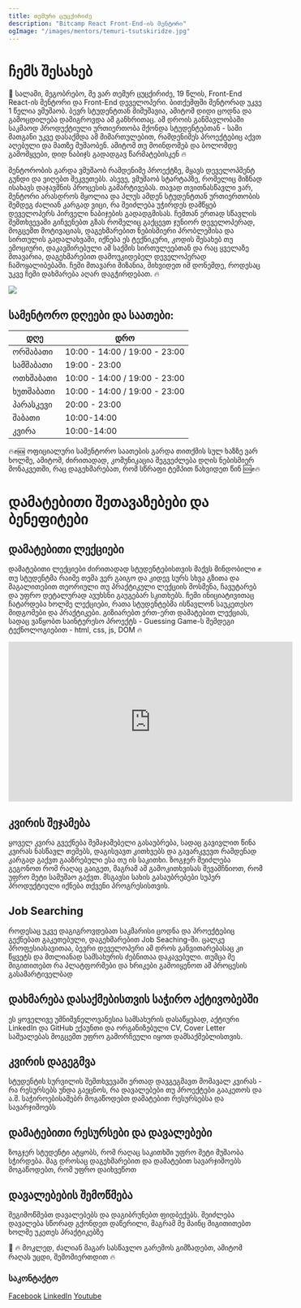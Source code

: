 ```yaml
---
title: თემური ცუცქირიძე
description: "Bitcamp React Front-End-ის მენტორი"
ogImage: "/images/mentors/temuri-tsutskiridze.jpg"
---
```


# ჩემს შესახებ

👋 სალამი, მეგობრებო, მე ვარ თემურ ცუცქირიძე, 19 წლის, Front-End React-ის მენტორი და Front-End დეველოპერი. ბითქემფში მენტორად უკვე 1 წელია ვმუშაობ. ბევრ სტუდენტთან მიმუშავია, ამიტომ დიდი ცოდნა და გამოცდილება დამიგროვდა ამ განხრითაც. ამ დროის განმავლობაში საკმაოდ პროდუქტიული ურთიერთობა მქონდა სტუდენტებთან - სამი მათგანი უკვე დასაქმდა ამ მიმართულებით, რამდენიმეს პროექტებიც აქვთ აღებული და მათზე მუშაობენ. ამიტომ თუ მოინდომებ და ბოლომდე გამომყვები, დიდ ნაბიჯს გადადგავ წარმატებისკენ 🔥

მენტორობის გარდა ვმუშაობ რამდენიმე პროექტზე, მყავს დეველოპმენტ გუნდი და ვიღებთ შეკვეთებს. ასევე, ვმუშაობ სტარტაპზე, რომელიც მიზნად ისახავს დაჯავშნის პროცესის გამარტივებას. თავად თვითნასწავლი ვარ, მენტორი არასდროს მყოლია და პლუს ამდენ სტუდენტთან ურთიერთობის შემდეგ ძალიან კარგად ვიცი, რა შეიძლება უჭირდეს დამწყებ დეველოპერს პირველი ნაბიჯების გადადგმისას. ჩემთან ერთად სწავლის შემთხვევაში გიჩვენებთ გზას რომელიც გაქცევთ ჯუნიორ დეველოპერად, მოგცემთ მოტივაციას, დაგეხმარებით ნებისმიერი პრობლემისა და სირთულის გადალახვაში, იქნება ეს ტექნიკური, კოდის შესახებ თუ ემოციური, დაკავშირებული ამ საქმის სირთულეებთან და რაც ყველაზე მთავარია, დაგეხმარებით დამოუკიდებელ დეველოპერად ჩამოყალიბებაში. ჩემი მთავარი მიზანია, მიხვიდეთ იმ დონემდე, როდესაც უკვე ჩემი დახმარება აღარ დაგჭირდებათ. 🔥

<img
  src="/images/mentors/temuri-tsutskiridze.png"
  className="rounded-md border w-[300px] mt-5 mx-auto"
/>

## სამენტორო დღეები და საათები:

| **დღე**   | **დრო**                       |
| --------- | ----------------------------- |
| ორშაბათი  | 10:00 - 14:00 / 19:00 - 23:00 |
| სამშაბათი | 19:00 - 23:00                 |
| ოთხშაბათი | 10:00 - 14:00 / 19:00 - 23:00 |
| ხუთშაბათი | 10:00 - 14:00 / 19:00 - 23:00 |
| პარასკევი | 20:00 - 23:00                 |
| შაბათი    | 10:00-14:00                   |
| კვირა     | 10:00-14:00                   |

🔥✊🆘 ოფიციალური სამენტორო საათების გარდა თითქმის სულ ხაზზე ვარ ხოლმე, ამიტომ, ძირითადად, კომუნიკაცია შეგვეძლება დღის ნებისმიერ მონაკვეთში, რაც დაგეხმარებათ, რომ სწრაფი ტემპით წახვიდეთ წინ 🆘✊🔥

# დამატებითი შეთავაზებები და ბენეფიტები

## დამატებითი ლექციები

დამატებითი ლექციები ძირითადად სტუდენტებისთვის მაქვს მინდობილი ✊ თუ სტუდენტმა რაიმე თემა ვერ გაიგო და კიდევ სურს სხვა გზითა და მაგალითებით თეორიული თუ პრაქტიკული ლექციის მოსმენა, ჩავუტარებ და უფრო დეტალურად ავუხსნი გაუგებარ სკითხებს. ჩემი ინიციატივითაც ჩატარდება ხოლმე ლექციები, რათა სტუდენტებმა ისწავლონ საუკეთესო მიდგომები და პრაქტიკები. გიზიარებთ ერთ-ერთ დამატებით ლექციას, სადაც ვაწყობთ საინტერესო პროექტს - Guessing Game-ს შემდეგი ტექნოლოგიებით - html, css, js, DOM 🔥

<iframe
  width="560"
  height="315"
  src="https://www.youtube.com/embed/peU2E57klGU?si=pkaVYmyZcjAqycaJ"
  title="YouTube video player"
  frameBorder="0"
  allow="accelerometer; autoplay; clipboard-write; encrypted-media; gyroscope; picture-in-picture; web-share"
  allowFullScreen
></iframe>

## კვირის შეჯამება

ყოველ კვირა გვექნება შემაჯამებელი გასაუბრება, სადაც გავივლით წინა კვირას ნასწავლ თემებს, დაგისვავთ კითხვებს და გავარკვევთ რამდენად კარგად გაქვთ გააზრებული ესა თუ ის საკითხი. ზოგჯერ შეიძლება გეგონოთ რომ რაღაც გაიგეთ, მაგრამ ამ გამოკითხვისას შევამჩნიოთ, რომ უფრო მეტი სამუშაო გაქვთ. მსგავსი სახის გასაუბრებები სუპერ პროდუქტიული იქნება თქვენი პროგრესისთვის.

## Job Searching

როდესაც უკვე დაგიგროვდებათ საკმარისი ცოდნა და პროექტებიც გექნებათ გაკეთებული, დაგეხმარებით Job Seaching-ში. ცალკე პროფესიასავითაა, ბევრი დეველოპერი ამ დროს განვითარებასაც კი წყვეტს და მთლიანად სამსახურის ძებნითაა დაკავებული. თუმცა მე მიგითითებთ რა პლატფორმები და ხრიკები გამოიყენოთ ამ პროცესის გასამარტიველბად

## დახმარება დასაქმებისთვის საჭირო აქტივობებში

ეს ყოველივე უმნიშვნელოვანესია სამსახურის დასაწყებად, აქტიური LinkedIn და GitHub ექაუნთი და ორგანიზებული CV, Cover Letter საშუალებას მოგცემთ უფრო გამორჩეული იყოთ დამსაქმებლისთვის.

## კვირის დაგეგმვა

სტუდენტის სურვილის შემთხვევაში ერთად დავგეგმავთ მომავალ კვირას - რა რესურსებს უნდა გაეცნოს, რა დავალებები თუ პროექტები გააკეთოს და ა.შ. საჭიროებისამებრ მოგაწოდებთ დამატებით რესურსებსა და სავარჯიშოებს

## დამატებითი რესურსები და დავალებები

ზოგჯერ სტუდენტი ატყობს, რომ რაღაც საკითხში უფრო მეტი მუშაობა სჭირდება. მაგ დროსაც დაგეხმარებით და დამატებით სავარჯიშოებს მოგაწოდებთ, რომ უფრო დაიხვეწოთ

## დავალებების შემოწმება

შეგიმოწმებთ დავალებებს და დაგიბრუნებთ ფიდბექებს. შეიძლება დავალება სწორად გქონდეთ დაწერილი, მაგრამ მე მაინც მიგითითებთ ხოლმე უკეთეს პრაქტიკებზე

🚀 🔥 მოკლედ, ძალიან მაგარ სასწავლო გარემოს გიმზადებთ, ამიტომ რაღას უცდი, შემომიერთდით 🔥

### საკონტაქტო

[Facebook](https://www.facebook.com/temuri.tsutskiridze.7)
[LinkedIn](https://www.linkedin.com/in/temuri-tsutskiridze-280935254/)
[Youtube](https://www.youtube.com/@TemuriTsutskiridze)
